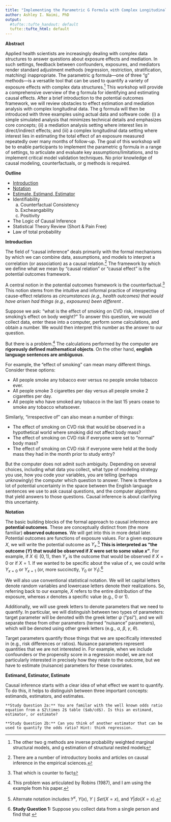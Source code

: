 ```yaml
---
title: "Implementing the Parametric G Formula with Complex Longitudinal Data"
author: Ashley I. Naimi, PhD 
output:
  #tufte::tufte_handout: default
  tufte::tufte_html: default
---
```


**Abstract**

Applied health scientists are increasingly dealing with complex data structures to answer questions about exposure effects and mediation. In such settings, feedback between confounders, exposures, and mediators render standard adjustment methods (regression, restriction, stratification, matching) inappropriate. The parametric g formula—one of three "g" methods—is a versatile tool that can be used to quantify a variety of exposure effects with complex data structures.^[The other two g methods are inverse probability weighted marginal structural models, and g estimation of structural nested models] This workshop will provide a comprehensive overview of the g formula for identifying and estimating causal effects. After a brief introduction to the potential outcomes framework, we will review obstacles to effect estimation and mediation analysis with complex longitudinal data. The g formula will then be introduced with three examples using actual data and software code: (i) a simple simulated analysis that minimizes technical details and emphasizes core concepts; (ii) a mediation analysis setting where interest lies in direct/indirect effects; and (iii) a complex longitudinal data setting where interest lies in estimating the total effect of an exposure measured repeatedly over many months of follow-up. The goal of this workshop will be to enable participants to implement the parametric g formula in a range of settings, to articulate and evaluate key assumptions/limitations, and to implement critical model validation techniques. No prior knowledge of causal modeling, counterfactuals, or g methods is required.

\newpage

**Outline**

* [Introduction](#id1) 
* [Notation](#id2)
* [Estimate, Estimand, Estimator](#id3)
* Identifiability
    a. Counterfactual Consistency
    b. Excheangability
    c. Positivity
* The Logic of Causal Inference
* Statistical Theory Review (Short & Pain Free)
* Law of total probability

\newpage
\onehalfspacing


<a id="id1"></a>
**Introduction**

The field of "causal inference" deals primarily with the formal mechanisms by which we can combine data, assumptions, and models to interpret a correlation (or association) as a causal relation.^[There are a number of introductory books and articles on causal inference in the empirical sciences.] The framework by which we define what we mean by  "causal relation" or "causal effect" is the potential outcomes framework.

A central notion in the potential outcomes framework is the counterfactual.^[That which is counter to fact] This notion stems from the intuitive and informal practice of interpreting cause-effect relations as <i>circumstances (e.g., health outcomes) that would have arisen had things (e.g., exposures) been different </i>. 

Suppose we ask: "what is the effect of smoking on CVD risk, irrespective of smoking's effect on body weight?" To answer this question, we would collect data, enter these into a computer, perform some calculations, and obtain a number. We would then interpret this number as the answer to our question.  

But there is a problem.^[This problem was articulated by Robins (1987), and I am using the example from his paper.] The calculations performed by the computer are <b>rigorously defined mathematical objects</b>. On the other hand, <b>english language sentences are ambiguous</b>.

For example, the "effect of smoking" can mean many different things. Consider these options:

* All people smoke any tobacco ever versus no people smoke tobacco ever.
* All people smoke 3 cigarettes per day versus all people smoke 2 cigarettes per day.
* All people who have smoked any tobacco in the last 15 years cease to smoke any tobacco whatsoever.

Similarly, "irrespective of" can also mean a number of things:

* The effect of smoking on CVD risk that would be observed in a hypothetical world where smoking did not affect body mass?
* The effect of smoking on CVD risk if everyone were set to "normal" body mass?
* The effect of smoking on CVD risk if everyone were held at the body mass they had in the month prior to study entry?

But the computer does not admit such ambiguity. Depending on several choices, including what data you collect, what type of modeling strategy you use, how you code your variables, you are telling (perhaps unknowingly) the computer which question to answer. There is therefore a lot of potential uncertainty in the space between the English language sentences we use to ask causal questions, and the computer algorithms that yield answers to those questions. Causal inference is about clarifying this uncertainty.

<a id="id2"></a>
**Notation**

The basic building blocks of the formal approach to causal inference are **potential outcomes**. These are conceptually distinct from (the more familiar) **observed outcomes**. We will get into this in more detail later. Potential outcomes are functions of exposure values. For a given exposure $X$, we will write the potential outcome as $Y_x$.^[Alternate notation includes:$Y^x$, $Y(x)$, $Y\mid Set(X=x)$, and $Y|do(X=x)$.] **This is interpreted as "the outcome ($Y$) that would be observed if $X$ were set to some value $x$"**. For example, if $X \in (0,1)$, then $Y_x$ is the outcome that would be observed if $X=0$ or if $X=1$. If we wanted to be specific about the value of $x$, we could write $Y_{x=0}$ or $Y_{x=1}$ (or, more succinctly,  $Y_{0}$ or $Y_{1}$).^[**Study Question 1:** Suppose you collect data from a single person and find that ]

We will also use conventional statistical notation. We will let capital letters denote random variables and lowercase letters denote their realizations. So, referring back to our example, $X$ refers to the entire distribution of the exposure, whereas $x$ denotes a specific value (e.g., 0 or 1). 

Additionally, we will use greek letters to denote parameters that we need to quantify. In particular, we will distinguish between two types of parameters: target parameter will be denoted with the greek letter $\psi$ ("psi"), and we will separate these from other parameters (termed "nuisance" parameters), which will be denoted using other greek letters (e.g., $\alpha$, $\beta$, $\gamma$, $\theta$).

Target parameters quantify those things that we are specifically interested in (e.g., risk differences or ratios). Nuisance parameters represent quantities that we are not interested in. For example, when we include confounders or the propensity score in a regression model, we are not particularly interested in precisely how they relate to the outcome, but we have to estimate (nuisance) parameters for these covariates.

<a id="id3"></a>
**Estimand, Estimator, Estimate**

Causal inference starts with a clear idea of what effect we want to quantify. To do this, it helps to distinguish between three important concepts: estimands, estimators, and estimates.

```marginfigure
**Study Question 2a:** You are familar with the well known odds ratio equation from a $2\times 2$ table ($ab/cd$). Is this an estimand, estimator, or estimate?
```
 
 
```marginfigure
**Study Question 2b:** Can you think of another estimator that can be used to quantify the odds ratio? Hint: think regression.
``` 
 
